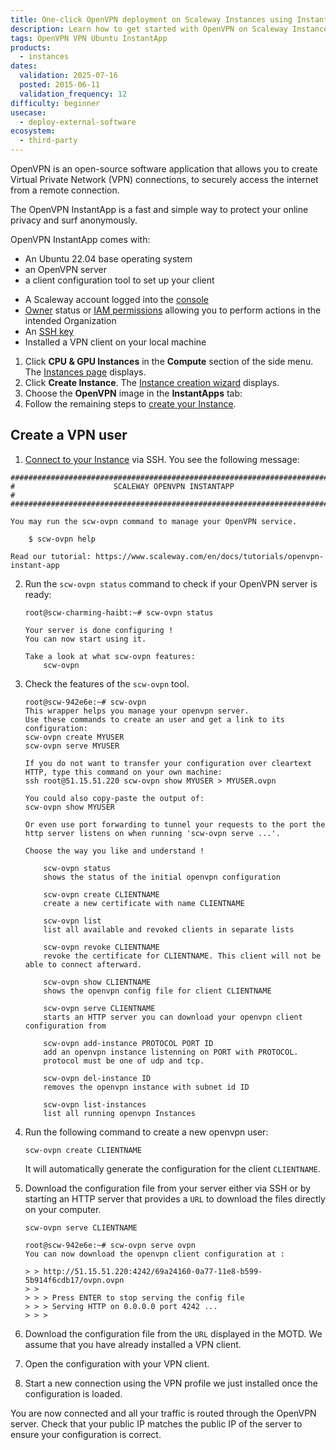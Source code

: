 ```yaml
---
title: One-click OpenVPN deployment on Scaleway Instances using InstantApp
description: Learn how to get started with OpenVPN on Scaleway Instances using the OpenVPN InstantApp. Follow our step-by-step guide for a seamless VPN setup.
tags: OpenVPN VPN Ubuntu InstantApp
products:
  - instances
dates:
  validation: 2025-07-16
  posted: 2015-06-11
  validation_frequency: 12
difficulty: beginner
usecase:
  - deploy-external-software
ecosystem:
  - third-party
---
```




OpenVPN is an open-source software application that allows you to create Virtual Private Network (VPN) connections, to securely access the internet from a remote connection.

The OpenVPN InstantApp is a fast and simple way to protect your online privacy and surf anonymously.

OpenVPN InstantApp comes with:
  - An Ubuntu 22.04 base operating system
  - an OpenVPN server
  - a client configuration tool to set up your client

<Requirements />

- A Scaleway account logged into the [console](https://account.scaleway.com/?service=elements)
- [Owner](/iam/concepts/#owner) status or [IAM permissions](/iam/concepts/#permission) allowing you to perform actions in the intended Organization
- An [SSH key](/organizations-and-projects/how-to/create-ssh-key/)
- Installed a VPN client on your local machine

1. Click **CPU & GPU Instances** in the **Compute** section of the side menu. The [Instances page](https://account.scaleway.com/?service=elementsinstance/servers) displays.
2. Click **Create Instance**. The [Instance creation wizard](https://account.scaleway.com/?service=elementsinstance/servers/create) displays.
3. Choose the **OpenVPN** image in the **InstantApps** tab:
4. Follow the remaining steps to [create your Instance](/instances/how-to/create-an-instance/).

## Create a VPN user

1. [Connect to your Instance](/instances/how-to/connect-to-instance/) via SSH. You see the following message:
```
###############################################################################
#                      SCALEWAY OPENVPN INSTANTAPP                            #
###############################################################################

You may run the scw-ovpn command to manage your OpenVPN service.

    $ scw-ovpn help

Read our tutorial: https://www.scaleway.com/en/docs/tutorials/openvpn-instant-app
```

2. Run the `scw-ovpn status` command to check if your OpenVPN server is ready:
    ```
    root@scw-charming-haibt:~# scw-ovpn status

    Your server is done configuring !
    You can now start using it.

    Take a look at what scw-ovpn features:
        scw-ovpn
    ```
3. Check the features of the `scw-ovpn` tool.
    ```
    root@scw-942e6e:~# scw-ovpn
    This wrapper helps you manage your openvpn server.
    Use these commands to create an user and get a link to its configuration:
    scw-ovpn create MYUSER
    scw-ovpn serve MYUSER

    If you do not want to transfer your configuration over cleartext HTTP, type this command on your own machine:
    ssh root@51.15.51.220 scw-ovpn show MYUSER > MYUSER.ovpn

    You could also copy-paste the output of:
    scw-ovpn show MYUSER

    Or even use port forwarding to tunnel your requests to the port the http server listens on when running 'scw-ovpn serve ...'.

    Choose the way you like and understand !

        scw-ovpn status
        shows the status of the initial openvpn configuration

        scw-ovpn create CLIENTNAME
        create a new certificate with name CLIENTNAME

        scw-ovpn list
        list all available and revoked clients in separate lists

        scw-ovpn revoke CLIENTNAME
        revoke the certificate for CLIENTNAME. This client will not be able to connect afterward.

        scw-ovpn show CLIENTNAME
        shows the openvpn config file for client CLIENTNAME

        scw-ovpn serve CLIENTNAME
        starts an HTTP server you can download your openvpn client configuration from

        scw-ovpn add-instance PROTOCOL PORT ID
        add an openvpn instance listenning on PORT with PROTOCOL.
        protocol must be one of udp and tcp.

        scw-ovpn del-instance ID
        removes the openvpn instance with subnet id ID

        scw-ovpn list-instances
        list all running openvpn Instances
    ```

4. Run the following command to create a new openvpn user:
    ```
    scw-ovpn create CLIENTNAME
    ```
    It will automatically generate the configuration for the client `CLIENTNAME`.
5. Download the configuration file from your server either via SSH or by starting an HTTP server that provides a `URL` to download the files directly on your computer.
    ```
    scw-ovpn serve CLIENTNAME
    ```

    ```
    root@scw-942e6e:~# scw-ovpn serve ovpn
    You can now download the openvpn client configuration at :

    > > http://51.15.51.220:4242/69a24160-0a77-11e8-b599-5b914f6cdb17/ovpn.ovpn
    > >
    > > > Press ENTER to stop serving the config file
    > > > Serving HTTP on 0.0.0.0 port 4242 ...
    > > >
    ```
6. Download the configuration file from the `URL` displayed in the MOTD. We assume that you have already installed a VPN client.
7. Open the configuration with your VPN client.
    <Lightbox image={image} alt="" />
8. Start a new connection using the VPN profile we just installed once the configuration is loaded.
    <Lightbox image={image2} alt="" />

You are now connected and all your traffic is routed through the OpenVPN server. Check that your public IP matches the public IP of the server to ensure your configuration is correct.